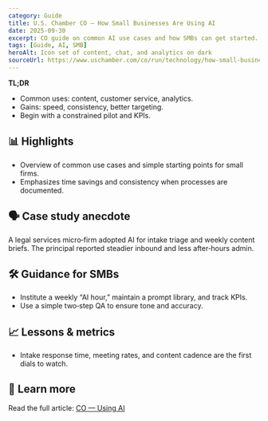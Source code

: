 ```yaml
---
category: Guide
title: U.S. Chamber CO — How Small Businesses Are Using AI
date: 2025-09-30
excerpt: CO guide on common AI use cases and how SMBs can get started.
tags: [Guide, AI, SMB]
heroAlt: Icon set of content, chat, and analytics on dark
sourceUrl: https://www.uschamber.com/co/run/technology/how-small-businesses-are-using-ai
---
```


**TL;DR**

- Common uses: content, customer service, analytics.
- Gains: speed, consistency, better targeting.
- Begin with a constrained pilot and KPIs.

## 📊 Highlights

- Overview of common use cases and simple starting points for small firms.
- Emphasizes time savings and consistency when processes are documented.

## 🗣 Case study anecdote

A legal services micro‑firm adopted AI for intake triage and weekly content briefs. The principal reported steadier inbound and less after‑hours admin.

## 🛠 Guidance for SMBs

- Institute a weekly “AI hour,” maintain a prompt library, and track KPIs.
- Use a simple two‑step QA to ensure tone and accuracy.

## 📈 Lessons & metrics

- Intake response time, meeting rates, and content cadence are the first dials to watch.

## 🔗 Learn more

Read the full article: <a href="https://www.uschamber.com/co/run/technology/how-small-businesses-are-using-ai" target="_blank" rel="noopener noreferrer">CO — Using AI</a>
